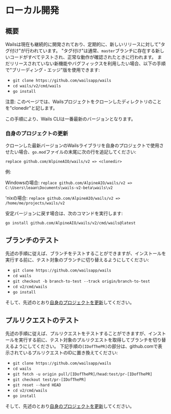 # ローカル開発

## 概要

Wailsは現在も継続的に開発されており、定期的に、新しいリリースに対して"タグ付け"が行われています。 "タグ付け"は通常、`master`ブランチに存在する新しいコードがすべてテストされ、正常な動作が確認されたときに行われます。 まだリリースされていない新機能やバグフィックスを利用したい場合、以下の手順で"ブリーディング・エッジ"版を使用できます:

- `git clone https://github.com/wailsapp/wails`
- `cd wails/v2/cmd/wails`
- `go install`

注意: このページでは、Wailsプロジェクトをクローンしたディレクトリのことを"clonedir"と記します。

この手順により、Wails CLIは一番最新のバージョンとなります。

### 自身のプロジェクトの更新

クローンした最新バージョンのWailsライブラリを自身のプロジェクトで使用させたい場合、`go.mod`ファイルの末尾に次の行を追記してください:

`replace github.com/AlpineAIO/wails/v2 => <clonedir>`

例:

Windowsの場合: `replace github.com/AlpineAIO/wails/v2 => C:\Users\leaan\Documents\wails-v2-beta\wails\v2`

'nixの場合: `replace github.com/AlpineAIO/wails/v2 => /home/me/projects/wails/v2`

安定バージョンに戻す場合は、次のコマンドを実行します:

`go install github.com/AlpineAIO/wails/v2/cmd/wails@latest`

## ブランチのテスト

先述の手順に従えば、ブランチをテストすることができますが、インストールを実行する前に、テスト対象のブランチに切り替えるようにしてください:

- `git clone https://github.com/wailsapp/wails`
- `cd wails`
- `git checkout -b branch-to-test --track origin/branch-to-test`
- `cd v2/cmd/wails`
- `go install`

そして、先述のとおり[自身のプロジェクトを更新](#updating-your-project)してください。

## プルリクエストのテスト

先述の手順に従えば、プルリクエストをテストすることができますが、インストールを実行する前に、テスト対象のプルリクエストを取得してブランチを切り替えるようにしてください。 下記手順の`[IDofThePR]`の部分は、github.comで表示されているプルリクエストのIDに置き換えてください:

- `git clone https://github.com/wailsapp/wails`
- `cd wails`
- `git fetch -u origin pull/[IDofThePR]/head:test/pr-[IDofThePR]`
- `git checkout test/pr-[IDofThePR]`
- `git reset --hard HEAD`
- `cd v2/cmd/wails`
- `go install`

そして、先述のとおり[自身のプロジェクトを更新](#updating-your-project)してください。
